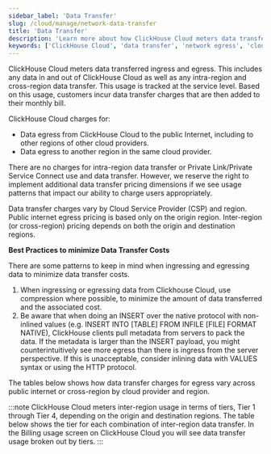```yaml
---
sidebar_label: 'Data Transfer'
slug: /cloud/manage/network-data-transfer
title: 'Data Transfer'
description: 'Learn more about how ClickHouse Cloud meters data transferred ingress and egress'
keywords: ['ClickHouse Cloud', 'data transfer', 'network egress', 'cloud data costs', 'bandwidth pricing']
---
```



ClickHouse Cloud meters data transferred ingress and egress. 
This includes any data in and out of ClickHouse Cloud as well as any intra-region and cross-region data transfer. 
This usage is tracked at the service level. Based on this usage, customers incur data transfer charges that are then added to their monthly bill.

ClickHouse Cloud charges for:
- Data egress from ClickHouse Cloud to the public Internet, including to other regions of other cloud providers. 
- Data egress to another region in the same cloud provider.

There are no charges for intra-region data transfer or Private Link/Private Service Connect use and data transfer. 
However, we reserve the right to implement additional data transfer pricing dimensions if we see usage patterns that impact our ability to charge users appropriately.

Data transfer charges vary by Cloud Service Provider (CSP) and region. 
Public internet egress pricing is based only on the origin region. 
Inter-region (or cross-region) pricing depends on both the origin and destination regions.

**Best Practices to minimize Data Transfer Costs**

There are some patterns to keep in mind when ingressing and egressing data to minimize data transfer costs.
1. When ingressing or egressing data from Clickhouse Cloud, use compression where possible, to minimize the amount of data transferred and the associated cost.
2. Be aware that when doing an INSERT over the native protocol with non-inlined values (e.g. INSERT INTO [TABLE] FROM INFILE [FILE] FORMAT NATIVE), ClickHouse clients pull metadata from servers to pack the data. If the metadata is larger than the INSERT payload, you might counterintuitively see more egress than there is ingress from the server perspective. If this is unacceptable, consider inlining data with VALUES syntax or using the HTTP protocol.

The tables below shows how data transfer charges for egress vary across public internet or cross-region by cloud provider and region.

:::note
ClickHouse Cloud meters inter-region usage in terms of tiers, Tier 1 through Tier 4, depending on the origin and destination regions. The table below shows the tier for each combination of inter-region data transfer. In the Billing usage screen on ClickHouse Cloud you will see data transfer usage broken out by tiers. 
:::

<NetworkPricing/>
